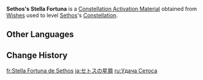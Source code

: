 {{Item Infobox
|id           = 1197
|image        = Item Stella Fortuna (4 Star).png
|type         = Constellation Activation Materials
|group        = Stella Fortuna
|quality      = 4
|description  = [[Sethos]]'s Constellation Activation Material
|source1      = [[Wishes]]
}}
'''Sethos's Stella Fortuna''' is a [[Constellation Activation Material]] obtained from [[Wishes]] used to level [[Sethos]]'s [[Constellation]].

==Other Languages==
{{Other Languages|default_hidden=1
|en       = Sethos's Stella Fortuna
|zhs      = 赛索斯的命星
|zhs_rm   = 
|zht      = 賽索斯的命星
|zht_rm   = 
|ja       = セトスの星屑
|ja_rm    = Setosu no Hoshikuzu
|ko       = 세토스의 운명의 별
|ko_rm    = 
|es       = Stella Fortuna de Sethos
|fr       = Stella Fortuna de Sethos
|ru       = Удача Сетоса
|th       = ดวงดาวแห่งชีวิตของ Sethos
|th_rm    = 
|vi       = Chòm Sao Của Sethos
|de       = Stella Fortuna von Sethos
|id       = Sethos's Stella Fortuna
|pt       = Stella Fortuna de Sethos
|tr       = Sethos'un Yaşam Yıldızı
|it       = Stella Fortuna di Sethos
}}

==Change History==
{{Change History|4.7}}

[[fr:Stella Fortuna de Sethos]]
[[ja:セトスの星屑]]
[[ru:Удача Сетоса]]